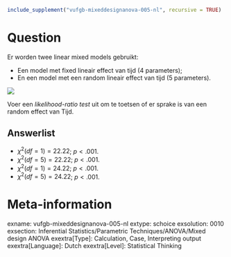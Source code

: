 ```r
include_supplement("vufgb-mixeddesignanova-005-nl", recursive = TRUE)
```

Question
========
Er worden twee linear mixed models gebruikt:

* Een model met fixed lineair effect van tijd (4 parameters);
* En een model met een random lineair effect van tijd (5 parameters). 

![](vufgb-mixeddesignanova-005-nl.png)

Voer een *likelihood-ratio test* uit om te toetsen of er sprake is van een random effect van Tijd.

Answerlist
----------
* $χ^2 (df = 1) = 22.22$; $p < .001$.
* $χ^2 (df = 5) = 22.22$; $p < .001$.
* $χ^2 (df = 1) = 24.22$; $p < .001$.
* $χ^2 (df = 5) = 24.22$; $p < .001$.

Meta-information
================
exname: vufgb-mixeddesignanova-005-nl
extype: schoice
exsolution: 0010
exsection: Inferential Statistics/Parametric Techniques/ANOVA/Mixed design ANOVA
exextra[Type]: Calculation, Case, Interpreting output
exextra[Language]: Dutch
exextra[Level]: Statistical Thinking
